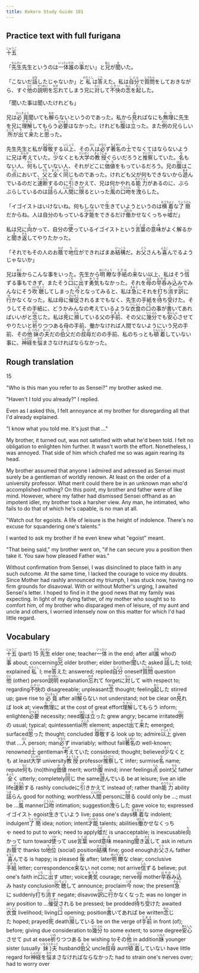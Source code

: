 ```yaml
---
title: Kokoro Study Guide 101
---
```


## Practice text with full furigana

<p>
<ruby><rb>十五</rb><rt>じゅうご</rt></ruby>
</p>

<p>
「<ruby><rb>先生</rb><rt>せんせい</rt></ruby>先生というのは<ruby><rb>一体</rb><rt>いったい</rt></ruby><ruby><rb>誰</rb><rt>だれ</rt></ruby>の<ruby><rb>事</rb><rt>こと</rt></ruby>だい」と<ruby><rb>兄</rb><rt>あに</rt></ruby>が<ruby><rb>聞</rb><rt>き</rt></ruby>いた。
</p>

<p>
「こないだ<ruby><rb>話</rb><rt>はな</rt></ruby>したじゃないか」と<ruby><rb>私</rb><rt>わたくし</rt></ruby>は<ruby><rb>答</rb><rt>こた</rt></ruby>えた。私は<ruby><rb>自分</rb><rt>じぶん</rt></ruby>で<ruby><rb>質問</rb><rt>しつもん</rt></ruby>をしておきながら、すぐ<ruby><rb>他</rb><rt>ひと</rt></ruby>の<ruby><rb>説明</rb><rt>せつめい</rt></ruby>を<ruby><rb>忘</rb><rt>わす</rt></ruby>れてしまう兄に<ruby><rb>対</rb><rt>たい</rt></ruby>して<ruby><rb>不快</rb><rt>ふかい</rt></ruby>の<ruby><rb>念</rb><rt>ねん</rt></ruby>を<ruby><rb>起</rb><rt>おこ</rt></ruby>した。
</p>

「聞いた事は聞いたけれども」

<p>
兄は<ruby><rb>必竟</rb><rt>ひっきょう</rt></ruby>聞いても<ruby><rb>解</rb><rt>わか</rt></ruby>らないというのであった。私から<ruby><rb>見</rb><rt>み</rt></ruby>ればなにも<ruby><rb>無理</rb><rt>むり</rt></ruby>に先生を兄に<ruby><rb>理解</rb><rt>りかい</rt></ruby>してもらう<ruby><rb>必要</rb><rt>ひつよう</rt></ruby>はなかった。けれども<ruby><rb>腹</rb><rt>はら</rt></ruby>は<ruby><rb>立</rb><rt>た</rt></ruby>った。また<ruby><rb>例</rb><rt>れい</rt></ruby>の兄らしい<ruby><rb>所</rb><rt>ところ</rt></ruby>が<ruby><rb>出</rb><rt>で</rt></ruby>て<ruby><rb>来</rb><rt>き</rt></ruby>たと<ruby><rb>思</rb><rt>おも</rt></ruby>った。
</p>

<p>
先生先生と私が<ruby><rb>尊敬</rb><rt>そんけい</rt></ruby>する<ruby><rb>以上</rb><rt>いじょう</rt></ruby>、その<ruby><rb>人</rb><rt>ひと</rt></ruby>は<ruby><rb>必</rb><rt>かなら</rt></ruby>ず<ruby><rb>著名</rb><rt>ちょめい</rt></ruby>の<ruby><rb>士</rb><rt>し</rt></ruby>でなくてはならないように兄は<ruby><rb>考</rb><rt>かんが</rt></ruby>えていた。<ruby><rb>少</rb><rt>すく</rt></ruby>なくとも<ruby><rb>大学</rb><rt>だいがく</rt></ruby>の<ruby><rb>教授</rb><rt>きょうじゅ</rt></ruby>ぐらいだろうと<ruby><rb>推察</rb><rt>すいさつ</rt></ruby>していた。<ruby><rb>名</rb><rt>な</rt></ruby>もない人、<ruby><rb>何</rb><rt>なに</rt></ruby>もしていない人、それがどこに<ruby><rb>価値</rb><rt>かち</rt></ruby>をもっているだろう。兄の<ruby><rb>腹</rb><rt>はら</rt></ruby>はこの<ruby><rb>点</rb><rt>てん</rt></ruby>において、<ruby><rb>父</rb><rt>ちち</rt></ruby>と<ruby><rb>全</rb><rt>まった</rt></ruby>く<ruby><rb>同</rb><rt>おな</rt></ruby>じものであった。けれども父が何もできないから<ruby><rb>遊</rb><rt>あそ</rt></ruby>んでいるのだと<ruby><rb>速断</rb><rt>そくだん</rt></ruby>するのに<ruby><rb>引</rb><rt>ひ</rt></ruby>きかえて、兄は何かやれる<ruby><rb>能力</rb><rt>のうりょく</rt></ruby>があるのに、ぶらぶらしているのは<ruby><rb>詰</rb><rt>つま</rt></ruby>らん<ruby><rb>人間</rb><rt>にんげん</rt></ruby>に<ruby><rb>限</rb><rt>かぎ</rt></ruby>るといった<ruby><rb>風</rb><rt>ふう</rt></ruby>の<ruby><rb>口吻</rb><rt>こうふん</rt></ruby>を<ruby><rb>洩</rb><rt>も</rt></ruby>らした。
</p>

<p>
「イゴイストはいけないね。何もしないで<ruby><rb>生</rb><rt>い</rt></ruby>きていようというのは<ruby><rb>横着</rb><rt>おうちゃく</rt></ruby>な<ruby><rb>了簡</rb><rt>りょうけん</rt></ruby>だからね。人は自分のもっている<ruby><rb>才能</rb><rt>さいのう</rt></ruby>をできるだけ<ruby><rb>働</rb><rt>はたら</rt></ruby>かせなくっちゃ<ruby><rb>嘘</rb><rt>うそ</rt></ruby>だ」
</p>

<p>
私は兄に<ruby><rb>向</rb><rt>む</rt></ruby>かって、自分の<ruby><rb>使</rb><rt>つか</rt></ruby>っているイゴイストという<ruby><rb>言葉</rb><rt>ことば</rt></ruby>の<ruby><rb>意味</rb><rt>いみ</rt></ruby>がよく解るかと<ruby><rb>聞</rb><rt>き</rt></ruby>き<ruby><rb>返</rb><rt>かえ</rt></ruby>してやりたかった。
</p>

<p>
「それでもその人のお<ruby><rb>蔭</rb><rt>かげ</rt></ruby>で<ruby><rb>地位</rb><rt>ちい</rt></ruby>ができればまあ<ruby><rb>結構</rb><rt>けっこう</rt></ruby>だ。お<ruby><rb>父</rb><rt>とう</rt></ruby>さんも<ruby><rb>喜</rb><rt>よろこ</rt></ruby>んでるようじゃないか」
</p>

<p>
兄は<ruby><rb>後</rb><rt>あと</rt></ruby>からこんな事をいった。先生から<ruby><rb>明瞭</rb><rt>めいりょう</rt></ruby>な<ruby><rb>手紙</rb><rt>てがみ</rt></ruby>の<ruby><rb>来</rb><rt>こ</rt></ruby>ない以上、私はそう<ruby><rb>信</rb><rt>しん</rt></ruby>ずる事もできず、またそう<ruby><rb>口</rb><rt>くち</rt></ruby>に<ruby><rb>出</rb><rt>だ</rt></ruby>す<ruby><rb>勇気</rb><rt>ゆうき</rt></ruby>もなかった。それを<ruby><rb>母</rb><rt>はは</rt></ruby>の<ruby><rb>早呑</rb><rt>はやの</rt></ruby>み<ruby><rb>込</rb><rt>こ</rt></ruby>みでみんなにそう<ruby><rb>吹聴</rb><rt>ふいちょう</rt></ruby>してしまった<ruby><rb>今</rb><rt>いま</rt></ruby>となってみると、私は<ruby><rb>急</rb><rt>きゅう</rt></ruby>にそれを<ruby><rb>打</rb><rt>う</rt></ruby>ち<ruby><rb>消</rb><rt>け</rt></ruby>す<ruby><rb>訳</rb><rt>わけ</rt></ruby>に<ruby><rb>行</rb><rt>ゆ</rt></ruby>かなくなった。私は母に<ruby><rb>催促</rb><rt>さいそく</rt></ruby>されるまでもなく、先生の手紙を<ruby><rb>待</rb><rt>ま</rt></ruby>ち<ruby><rb>受</rb><rt>う</rt></ruby>けた。そうしてその手紙に、どうかみんなの考えているような<ruby><rb>衣食</rb><rt>いしょく</rt></ruby>の<ruby><rb>口</rb><rt>くち</rt></ruby>の事が<ruby><rb>書</rb><rt>か</rt></ruby>いてあればいいがと<ruby><rb>念</rb><rt>ねん</rt></ruby>じた。私は<ruby><rb>死</rb><rt>し</rt></ruby>に<ruby><rb>瀕</rb><rt>ひん</rt></ruby>している父の<ruby><rb>手前</rb><rt>てまえ</rt></ruby>、その父に<ruby><rb>幾分</rb><rt>いくぶん</rt></ruby>でも<ruby><rb>安心</rb><rt>あんしん</rt></ruby>させてやりたいと<ruby><rb>祈</rb><rt>いの</rt></ruby>りつつある母の手前、働かなければ人間でないようにいう兄の手前、その<ruby><rb>他</rb><rt>た</rt></ruby><ruby><rb>妹</rb><rt>いもと</rt></ruby>の<ruby><rb>夫</rb><rt>おっと</rt></ruby>だの<ruby><rb>伯父</rb><rt>おじ</rt></ruby>だの<ruby><rb>叔母</rb><rt>おば</rt></ruby>だのの手前、私のちっとも<ruby><rb>頓着</rb><rt>とんじゃく</rt></ruby>していない事に、<ruby><rb>神経</rb><rt>しんけい</rt></ruby>を<ruby><rb>悩</rb><rt>なや</rt></ruby>まさなければならなかった。
</p>


## Rough translation

15

"Who is this man you refer to as Sensei?" my brother asked me.

"Haven't I told you already?" I replied.

Even as I asked this, I felt annoyance at my brother for disregarding all that I'd already explained.

"I know what you told me. It's just that ..."

My brother, it turned out, was not satisfied with what he'd been told. I felt no obligation to enlighten him further. It wasn't worth the effort. Nonetheless, I was annoyed. That side of him which chafed me so was again rearing its head.

My brother assumed that anyone I admired and adressed as Sensei must surely be a gentleman of worldly renown. At least on the order of a university professor. What merit could there be in an unknown man who'd accomplished nothing? On this point, my brother and father were of like mind. However, where my father had dismissed Sensei offhand as an impotent idler, my brother took a harsher view. Any man, he intimated, who fails to do that of which he's capable, is no man at all.

"Watch out for egoists. A life of leisure is the height of indolence. There's no excuse for squandering one's talents."

I wanted to ask my brother if he even knew what "egoist" meant.

"That being said," my brother went on, "if he can secure you a position then take it. You saw how pleased Father was."

Without confirmation from Sensei, I was disinclined to place faith in any such outcome. At the same time, I lacked the courage to voice my doubts. Since Mother had rashly announced my triumph, I was stuck now, having no firm grounds for disavowal. With or without Mother's urging, I awaited Sensei's letter. I hoped to find in it the good news that my family was expecting. In light of my dying father, of my mother who sought so to comfort him, of my brother who disparaged men of leisure, of my aunt and uncle and others, I worried intensely now on this matter for which I'd had little regard.       


## Vocabulary

<p>
<span class="vocabstudy"><ruby><rb>十五</rb><rt>じゅうご</rt></ruby>&nbsp;(part) 15</span>
<span class="vocabstudy"><ruby><rb>先生</rb><rt>せんせい</rt></ruby>&nbsp;elder one; teacher</span><span class="vocabstudy"><ruby><rb>一体</rb><rt>いったい</rt></ruby>&nbsp;in the end; after all</span><span class="vocabstudy"><ruby><rb>誰</rb><rt>だれ</rt></ruby>&nbsp;who</span><span class="vocabstudy">の<ruby><rb>事</rb><rt>こと</rt></ruby>&nbsp;about; concerning</span><span class="vocabstudy"><ruby><rb>兄</rb><rt>あに</rt></ruby>&nbsp;older brother; elder brother</span><span class="vocabstudy"><ruby><rb>聞</rb><rt>き</rt></ruby>いた&nbsp;asked</span>
<span class="vocabstudy"><ruby><rb>話</rb><rt>はな</rt></ruby>した&nbsp;told; explained</span><span class="vocabstudy"><ruby><rb>私</rb><rt>わたくし</rt></ruby>&nbsp;I; me</span><span class="vocabstudy"><ruby><rb>答</rb><rt>こた</rt></ruby>えた&nbsp;answered; replied</span><span class="vocabstudy"><ruby><rb>自分</rb><rt>じぶん</rt></ruby>&nbsp;oneself</span><span class="vocabstudy"><ruby><rb>質問</rb><rt>しつもん</rt></ruby>&nbsp;question</span><span class="vocabstudy"><ruby><rb>他</rb><rt>ひと</rt></ruby>&nbsp;(other) person</span><span class="vocabstudy"><ruby><rb>説明</rb><rt>せつめい</rt></ruby>&nbsp;explanation</span><span class="vocabstudy"><ruby><rb>忘</rb><rt>わす</rt></ruby>れて&nbsp;forget</span><span class="vocabstudy">に<ruby><rb>対</rb><rt>たい</rt></ruby>して&nbsp;with respect to; regarding</span><span class="vocabstudy"><ruby><rb>不快</rb><rt>ふかい</rt></ruby>の&nbsp;disagreeable; unpleasant</span><span class="vocabstudy"><ruby><rb>念</rb><rt>ねん</rt></ruby>&nbsp;thought; feeling</span><span class="vocabstudy"><ruby><rb>起</rb><rt>おこ</rt></ruby>した&nbsp;stirred up; gave rise to</span>
<span class="vocabstudy"><ruby><rb>必竟</rb><rt>ひっきょう</rt></ruby>&nbsp;after all</span><span class="vocabstudy"><ruby><rb>解</rb><rt>わか</rt></ruby>らない&nbsp;not understand; not be clear on</span><span class="vocabstudy"><ruby><rb>見</rb><rt>み</rt></ruby>れば&nbsp;look at; view</span><span class="vocabstudy"><ruby><rb>無理</rb><rt>むり</rt></ruby>に&nbsp;at the cost of great effort</span><span class="vocabstudy"><ruby><rb>理解</rb><rt>りかい</rt></ruby>してもらう&nbsp;inform; enlighten</span><span class="vocabstudy"><ruby><rb>必要</rb><rt>ひつよう</rt></ruby>&nbsp;necessity; need</span><span class="vocabstudy"><ruby><rb>腹</rb><rt>はら</rt></ruby>は<ruby><rb>立</rb><rt>た</rt></ruby>った&nbsp;grew angry; became irritated</span><span class="vocabstudy"><ruby><rb>例</rb><rt>れい</rt></ruby>の&nbsp;usual; typical; quintessential</span><span class="vocabstudy"><ruby><rb>所</rb><rt>ところ</rt></ruby>&nbsp;element; aspect</span><span class="vocabstudy"><ruby><rb>出</rb><rt>で</rt></ruby>て<ruby><rb>来</rb><rt>き</rt></ruby>た&nbsp;emerged; surfaced</span><span class="vocabstudy"><ruby><rb>思</rb><rt>おも</rt></ruby>った&nbsp;thought; concluded</span>
<span class="vocabstudy"><ruby><rb>尊敬</rb><rt>そんけい</rt></ruby>する&nbsp;look up to; admire</span><span class="vocabstudy"><ruby><rb>以上</rb><rt>いじょう</rt></ruby>&nbsp;given that ...</span><span class="vocabstudy"><ruby><rb>人</rb><rt>ひと</rt></ruby>&nbsp;person; man</span><span class="vocabstudy"><ruby><rb>必</rb><rt>かなら</rt></ruby>ず&nbsp;invariably; without fail</span><span class="vocabstudy"><ruby><rb>著名</rb><rt>ちょめい</rt></ruby>の&nbsp;well-known; renowned</span><span class="vocabstudy"><ruby><rb>士</rb><rt>し</rt></ruby>&nbsp;gentleman</span><span class="vocabstudy"><ruby><rb>考</rb><rt>かんが</rt></ruby>えていた&nbsp;considered; thought; believed</span><span class="vocabstudy"><ruby><rb>少</rb><rt>すく</rt></ruby>なくとも&nbsp;at least</span><span class="vocabstudy"><ruby><rb>大学</rb><rt>だいがく</rt></ruby>&nbsp;university</span><span class="vocabstudy"><ruby><rb>教授</rb><rt>きょうじゅ</rt></ruby>&nbsp;professor</span><span class="vocabstudy"><ruby><rb>推察</rb><rt>すいさつ</rt></ruby>して&nbsp;infer; surmise</span><span class="vocabstudy"><ruby><rb>名</rb><rt>な</rt></ruby>&nbsp;name; repute</span><span class="vocabstudy"><ruby><rb>何</rb><rt>なに</rt></ruby>も&nbsp;(no)thing</span><span class="vocabstudy"><ruby><rb>価値</rb><rt>かち</rt></ruby>&nbsp;merit; worth</span><span class="vocabstudy"><ruby><rb>腹</rb><rt>はら</rt></ruby>&nbsp;mind; inner feelings</span><span class="vocabstudy"><ruby><rb>点</rb><rt>てん</rt></ruby>&nbsp;point</span><span class="vocabstudy"><ruby><rb>父</rb><rt>ちち</rt></ruby>&nbsp;father</span><span class="vocabstudy"><ruby><rb>全</rb><rt>まった</rt></ruby>く&nbsp;utterly; completely</span><span class="vocabstudy"><ruby><rb>同</rb><rt>おな</rt></ruby>じ&nbsp;the same</span><span class="vocabstudy"><ruby><rb>遊</rb><rt>あそ</rt></ruby>んでいる&nbsp;be at leisure; live an idle life</span><span class="vocabstudy"><ruby><rb>速断</rb><rt>そくだん</rt></ruby>する&nbsp;rashly conclude</span><span class="vocabstudy">に<ruby><rb>引</rb><rt>ひ</rt></ruby>きかえて&nbsp;instead of; rather than</span><span class="vocabstudy"><ruby><rb>能力</rb><rt>のうりょく</rt></ruby>&nbsp;ability</span><span class="vocabstudy"><ruby><rb>詰</rb><rt>つま</rt></ruby>らん&nbsp;good for nothing; worthless</span><span class="vocabstudy"><ruby><rb>人間</rb><rt>にんげん</rt></ruby>&nbsp;person</span><span class="vocabstudy">に<ruby><rb>限</rb><rt>かぎ</rt></ruby>る&nbsp;could only be ...; must be ...</span><span class="vocabstudy"><ruby><rb>風</rb><rt>ふう</rt></ruby>&nbsp;manner</span><span class="vocabstudy"><ruby><rb>口吻</rb><rt>こうふん</rt></ruby>&nbsp;intimation; suggestion</span><span class="vocabstudy"><ruby><rb>洩</rb><rt>も</rt></ruby>らした&nbsp;gave voice to; expressed</span>
<span class="vocabstudy">イゴイスト&nbsp;egoist</span><span class="vocabstudy"><ruby><rb>生</rb><rt>い</rt></ruby>きていよう&nbsp;live; pass one's days</span><span class="vocabstudy"><ruby><rb>横着</rb><rt>おうちゃく</rt></ruby>な&nbsp;indolent; indulgent</span><span class="vocabstudy"><ruby><rb>了簡</rb><rt>りょうけん</rt></ruby>&nbsp;idea; notion; intent</span><span class="vocabstudy"><ruby><rb>才能</rb><rt>さいのう</rt></ruby>&nbsp;talents; abilities</span><span class="vocabstudy"><ruby><rb>働</rb><rt>はたら</rt></ruby>かせなくっちゃ&nbsp;need to put to work; need to apply</span><span class="vocabstudy"><ruby><rb>嘘</rb><rt>うそ</rt></ruby>だ&nbsp;is unacceptable; is inexcusable</span>
<span class="vocabstudy"><ruby><rb>向</rb><rt>む</rt></ruby>かって&nbsp;turn toward</span><span class="vocabstudy"><ruby><rb>使</rb><rt>つか</rt></ruby>って&nbsp;use</span><span class="vocabstudy"><ruby><rb>言葉</rb><rt>ことば</rt></ruby>&nbsp;word</span><span class="vocabstudy"><ruby><rb>意味</rb><rt>いみ</rt></ruby>&nbsp;meaning</span><span class="vocabstudy"><ruby><rb>聞</rb><rt>き</rt></ruby>き<ruby><rb>返</rb><rt>かえ</rt></ruby>して&nbsp;ask in return</span>
<span class="vocabstudy">お<ruby><rb>蔭</rb><rt>かげ</rt></ruby>で&nbsp;thanks to</span><span class="vocabstudy"><ruby><rb>地位</rb><rt>ちい</rt></ruby>&nbsp;(social) position</span><span class="vocabstudy"><ruby><rb>結構</rb><rt>けっこう</rt></ruby>&nbsp;fine; good enough</span><span class="vocabstudy">お<ruby><rb>父</rb><rt>とう</rt></ruby>さん&nbsp;father</span><span class="vocabstudy"><ruby><rb>喜</rb><rt>よろこ</rt></ruby>んでる&nbsp;is happy; is pleased</span>
<span class="vocabstudy"><ruby><rb>後</rb><rt>あと</rt></ruby>&nbsp;after; later</span><span class="vocabstudy"><ruby><rb>明瞭</rb><rt>めいりょう</rt></ruby>な&nbsp;clear; conclusive</span><span class="vocabstudy"><ruby><rb>手紙</rb><rt>てがみ</rt></ruby>&nbsp;letter; correspondence</span><span class="vocabstudy"><ruby><rb>来</rb><rt>こ</rt></ruby>ない&nbsp;not come; not arrive</span><span class="vocabstudy"><ruby><rb>信</rb><rt>しん</rt></ruby>ずる&nbsp;believe; put one's faith in</span><span class="vocabstudy"><ruby><rb>口</rb><rt>くち</rt></ruby>に<ruby><rb>出</rb><rt>だ</rt></ruby>す&nbsp;utter; voice</span><span class="vocabstudy"><ruby><rb>勇気</rb><rt>ゆうき</rt></ruby>&nbsp;courage; nerve</span><span class="vocabstudy"><ruby><rb>母</rb><rt>はは</rt></ruby>&nbsp;mother</span><span class="vocabstudy"><ruby><rb>早呑</rb><rt>はやの</rt></ruby>み<ruby><rb>込</rb><rt>こ</rt></ruby>み&nbsp;hasty conclusion</span><span class="vocabstudy"><ruby><rb>吹聴</rb><rt>ふいちょう</rt></ruby>して&nbsp;announce; proclaim</span><span class="vocabstudy"><ruby><rb>今</rb><rt>いま</rt></ruby>&nbsp;now; the present</span><span class="vocabstudy"><ruby><rb>急</rb><rt>きゅう</rt></ruby>に&nbsp;suddenly</span><span class="vocabstudy"><ruby><rb>打</rb><rt>う</rt></ruby>ち<ruby><rb>消</rb><rt>け</rt></ruby>す&nbsp;negate; disavow</span><span class="vocabstudy"><ruby><rb>訳</rb><rt>わけ</rt></ruby>に<ruby><rb>行</rb><rt>ゆ</rt></ruby>かなくなった&nbsp;was no longer in any position to ...</span><span class="vocabstudy"><ruby><rb>催促</rb><rt>さいそく</rt></ruby>される&nbsp;be pressed; be prodded</span><span class="vocabstudy"><ruby><rb>待</rb><rt>ま</rt></ruby>ち<ruby><rb>受</rb><rt>う</rt></ruby>けた&nbsp;awaited</span><span class="vocabstudy"><ruby><rb>衣食</rb><rt>いしょく</rt></ruby>&nbsp;livelihood; living</span><span class="vocabstudy"><ruby><rb>口</rb><rt>くち</rt></ruby>&nbsp;opening; position</span><span class="vocabstudy"><ruby><rb>書</rb><rt>か</rt></ruby>いてあれば&nbsp;be written</span><span class="vocabstudy"><ruby><rb>念</rb><rt>ねん</rt></ruby>じた&nbsp;hoped; prayed</span><span class="vocabstudy"><ruby><rb>死</rb><rt>し</rt></ruby>&nbsp;death</span><span class="vocabstudy"><ruby><rb>瀕</rb><rt>ひん</rt></ruby>している&nbsp;be on the verge of</span><span class="vocabstudy"><ruby><rb>手前</rb><rt>てまえ</rt></ruby>&nbsp;in front (of); before; giving due consideration to</span><span class="vocabstudy"><ruby><rb>幾分</rb><rt>いくぶん</rt></ruby>&nbsp;to some extent; to some degree</span><span class="vocabstudy"><ruby><rb>安心</rb><rt>あんしん</rt></ruby>させて&nbsp;put at ease</span><span class="vocabstudy"><ruby><rb>祈</rb><rt>いの</rt></ruby>りつつある&nbsp;be wishing to</span><span class="vocabstudy">その<ruby><rb>他</rb><rt>た</rt></ruby>&nbsp;in addition</span><span class="vocabstudy"><ruby><rb>妹</rb><rt>いもと</rt></ruby>&nbsp;younger sister (usually <ruby><rb>妹</rb><rt>いもうと</rt></ruby>)</span><span class="vocabstudy"><ruby><rb>夫</rb><rt>おっと</rt></ruby>&nbsp;husband</span><span class="vocabstudy"><ruby><rb>伯父</rb><rt>おじ</rt></ruby>&nbsp;uncle</span><span class="vocabstudy"><ruby><rb>叔母</rb><rt>おば</rt></ruby>&nbsp;aunt</span><span class="vocabstudy"><ruby><rb>頓着</rb><rt>とんじゃく</rt></ruby>していない&nbsp;have little regard for</span><span class="vocabstudy"><ruby><rb>神経</rb><rt>しんけい</rt></ruby>を<ruby><rb>悩</rb><rt>なや</rt></ruby>まさなければならなかった&nbsp;had to strain one's nerves over; had to worry over</span>
</p>
